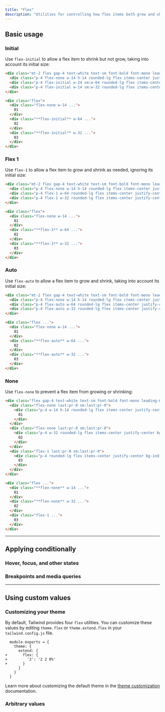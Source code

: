 ---
title: "Flex"
description: "Utilities for controlling how flex items both grow and shrink."
---



## Basic usage

### Initial

Use `flex-initial` to allow a flex item to shrink but not grow, taking into account its initial size:

```html {{ example: { resizable: true } }}
<div class="mt-2 flex gap-4 text-white text-sm font-bold font-mono leading-6 bg-stripes-blue rounded-lg">
  <div class="p-4 flex-none w-14 h-14 rounded-lg flex items-center justify-center bg-blue-300 dark:bg-blue-800 dark:text-blue-500">01</div>
  <div class="p-4 flex-initial w-24 sm:w-64 rounded-lg flex items-center justify-center bg-blue-500 shadow-lg">02</div>
  <div class="p-4 flex-initial w-14 sm:w-32 rounded-lg flex items-center justify-center bg-blue-500 shadow-lg">03</div>
</div>
```

```html
<div class="flex">
  <div class="flex-none w-14 ...">
    01
  </div>
  <div class="**flex-initial** w-64 ...">
    02
  </div>
  <div class="**flex-initial** w-32 ...">
    03
  </div>
</div>
```

### Flex 1

Use `flex-1` to allow a flex item to grow and shrink as needed, ignoring its initial size:

```html {{ example: { resizable: true } }}
<div class="mt-2 flex gap-4 text-white text-sm font-bold font-mono leading-6 bg-stripes-pink rounded-lg">
  <div class="p-4 flex-none w-14 h-14 rounded-lg flex items-center justify-center bg-pink-300 dark:bg-pink-800 dark:text-pink-400">01</div>
  <div class="p-4 flex-1 w-64 rounded-lg flex items-center justify-center bg-pink-500 shadow-lg">02</div>
  <div class="p-4 flex-1 w-32 rounded-lg flex items-center justify-center bg-pink-500 shadow-lg">03</div>
</div>
```

```html
<div class="flex">
  <div class="flex-none w-14 ...">
    01
  </div>
  <div class="**flex-1** w-64 ...">
    02
  </div>
  <div class="**flex-1** w-32 ...">
    03
  </div>
</div>
```

### Auto

Use `flex-auto` to allow a flex item to grow and shrink, taking into account its initial size:

```html {{ example: { resizable: true } }}
<div class="mt-2 flex gap-4 text-white text-sm font-bold font-mono leading-6 bg-stripes-violet rounded-lg">
  <div class="p-4 flex-none w-14 h-14 rounded-lg flex items-center justify-center bg-violet-300 dark:bg-violet-800 dark:text-violet-400">01</div>
  <div class="p-4 flex-auto w-64 rounded-lg flex items-center justify-center bg-violet-500 shadow-lg">02</div>
  <div class="p-4 flex-auto w-32 rounded-lg flex items-center justify-center bg-violet-500 shadow-lg">03</div>
</div>
```

```html
<div class="flex ...">
  <div class="flex-none w-14 ...">
    01
  </div>
  <div class="**flex-auto** w-64 ...">
    02
  </div>
  <div class="**flex-auto** w-32 ...">
    03
  </div>
</div>
```

### None

Use `flex-none` to prevent a flex item from growing or shrinking:

```html {{ example: { resizable: true } }}
<div class="flex gap-4 text-white text-sm font-bold font-mono leading-6 bg-stripes-indigo rounded-lg">
  <div class="flex-none last:pr-8 sm:last:pr-0">
    <div class="p-4 w-14 h-14 rounded-lg flex items-center justify-center bg-indigo-500">
      01
    </div>
  </div>
  <div class="flex-none last:pr-8 sm:last:pr-0">
    <div class="p-4 w-32 rounded-lg flex items-center justify-center bg-indigo-500 shadow-lg">
      02
    </div>
  </div>
  <div class="flex-1 last:pr-8 sm:last:pr-0">
    <div class="p-4 rounded-lg flex items-center justify-center bg-indigo-300 dark:bg-indigo-800 dark:text-indigo-400">
      03
    </div>
  </div>
</div>
```

```html
<div class="flex ...">
  <div class="**flex-none** w-14 ...">
    01
  </div>
  <div class="**flex-none** w-32 ...">
    02
  </div>
  <div class="flex-1 ...">
    03
  </div>
</div>
```

---

## <Heading ignore>Applying conditionally</Heading>

### <Heading ignore>Hover, focus, and other states</Heading>

<HoverFocusAndOtherStates defaultClass="flex-none" featuredClass="flex-1" />

### <Heading ignore>Breakpoints and media queries</Heading>

<BreakpointsAndMediaQueries defaultClass="flex-none" featuredClass="flex-1" />

---

## Using custom values

### Customizing your theme

By default, Tailwind provides four `flex` utilities. You can customize these values by editing `theme.flex` or `theme.extend.flex` in your `tailwind.config.js` file.

```diff-js {{ filename: 'tailwind.config.js' }}
  module.exports = {
    theme: {
      extend: {
+       flex: {
+         '2': '2 2 0%'
+       }
      }
    }
  }
```

Learn more about customizing the default theme in the [theme customization](/docs/theme#customizing-the-default-theme) documentation.

### Arbitrary values

<ArbitraryValues property="flex" featuredClass="flex-[2_2_0%]" />
